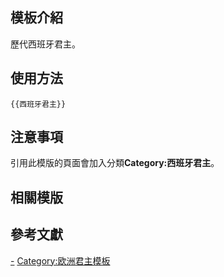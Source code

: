 <includeonly><!-- 在這裡加入模板的保護標識 --></includeonly><noinclude>{{Documentation subpage}}</noinclude>
<!-- 在本行下編輯模板說明 -->

== 模板介紹 ==

歷代西班牙君主。

==使用方法==

<pre>{{西班牙君主}}</pre>

{{collapsible option}}

== 注意事項 ==

引用此模版的頁面會加入分類'''Category:西班牙君主'''。

== 相關模版 ==

== 參考文獻 ==

<includeonly>
<!-- 本行下加入模板的分類 -->
[[Category:西班牙君主|-]]
[[Category:欧洲君主模板]]
</includeonly>